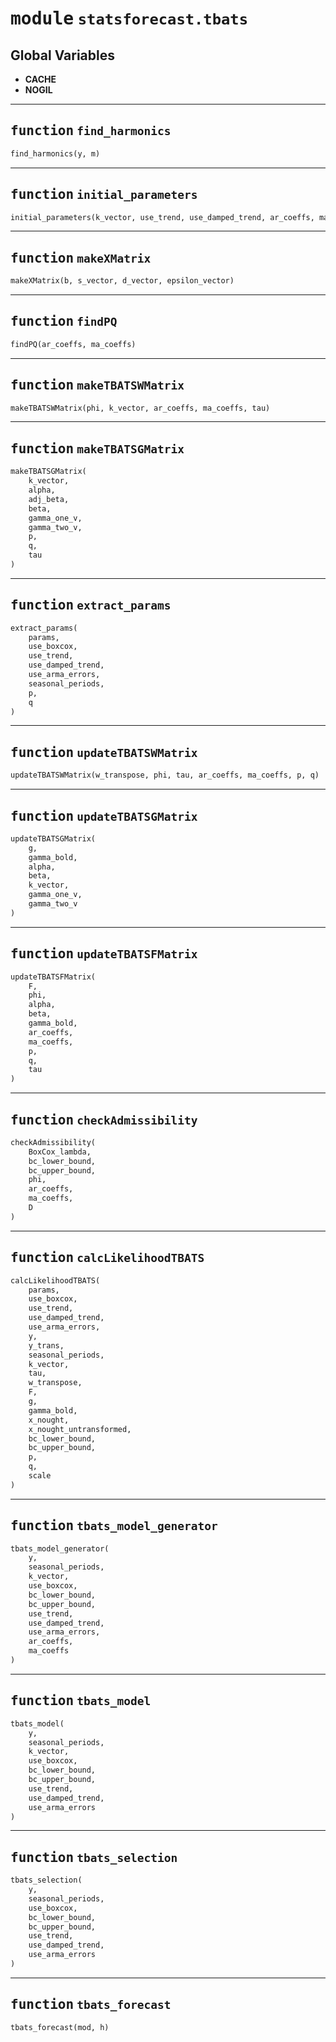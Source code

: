 



# <kbd>module</kbd> `statsforecast.tbats`




**Global Variables**
---------------
- **CACHE**
- **NOGIL**

---



## <kbd>function</kbd> `find_harmonics`

```python
find_harmonics(y, m)
```






---



## <kbd>function</kbd> `initial_parameters`

```python
initial_parameters(k_vector, use_trend, use_damped_trend, ar_coeffs, ma_coeffs)
```






---



## <kbd>function</kbd> `makeXMatrix`

```python
makeXMatrix(b, s_vector, d_vector, epsilon_vector)
```






---



## <kbd>function</kbd> `findPQ`

```python
findPQ(ar_coeffs, ma_coeffs)
```






---



## <kbd>function</kbd> `makeTBATSWMatrix`

```python
makeTBATSWMatrix(phi, k_vector, ar_coeffs, ma_coeffs, tau)
```






---



## <kbd>function</kbd> `makeTBATSGMatrix`

```python
makeTBATSGMatrix(
    k_vector,
    alpha,
    adj_beta,
    beta,
    gamma_one_v,
    gamma_two_v,
    p,
    q,
    tau
)
```






---



## <kbd>function</kbd> `extract_params`

```python
extract_params(
    params,
    use_boxcox,
    use_trend,
    use_damped_trend,
    use_arma_errors,
    seasonal_periods,
    p,
    q
)
```






---



## <kbd>function</kbd> `updateTBATSWMatrix`

```python
updateTBATSWMatrix(w_transpose, phi, tau, ar_coeffs, ma_coeffs, p, q)
```






---



## <kbd>function</kbd> `updateTBATSGMatrix`

```python
updateTBATSGMatrix(
    g,
    gamma_bold,
    alpha,
    beta,
    k_vector,
    gamma_one_v,
    gamma_two_v
)
```






---



## <kbd>function</kbd> `updateTBATSFMatrix`

```python
updateTBATSFMatrix(
    F,
    phi,
    alpha,
    beta,
    gamma_bold,
    ar_coeffs,
    ma_coeffs,
    p,
    q,
    tau
)
```






---



## <kbd>function</kbd> `checkAdmissibility`

```python
checkAdmissibility(
    BoxCox_lambda,
    bc_lower_bound,
    bc_upper_bound,
    phi,
    ar_coeffs,
    ma_coeffs,
    D
)
```






---



## <kbd>function</kbd> `calcLikelihoodTBATS`

```python
calcLikelihoodTBATS(
    params,
    use_boxcox,
    use_trend,
    use_damped_trend,
    use_arma_errors,
    y,
    y_trans,
    seasonal_periods,
    k_vector,
    tau,
    w_transpose,
    F,
    g,
    gamma_bold,
    x_nought,
    x_nought_untransformed,
    bc_lower_bound,
    bc_upper_bound,
    p,
    q,
    scale
)
```






---



## <kbd>function</kbd> `tbats_model_generator`

```python
tbats_model_generator(
    y,
    seasonal_periods,
    k_vector,
    use_boxcox,
    bc_lower_bound,
    bc_upper_bound,
    use_trend,
    use_damped_trend,
    use_arma_errors,
    ar_coeffs,
    ma_coeffs
)
```






---



## <kbd>function</kbd> `tbats_model`

```python
tbats_model(
    y,
    seasonal_periods,
    k_vector,
    use_boxcox,
    bc_lower_bound,
    bc_upper_bound,
    use_trend,
    use_damped_trend,
    use_arma_errors
)
```






---



## <kbd>function</kbd> `tbats_selection`

```python
tbats_selection(
    y,
    seasonal_periods,
    use_boxcox,
    bc_lower_bound,
    bc_upper_bound,
    use_trend,
    use_damped_trend,
    use_arma_errors
)
```






---



## <kbd>function</kbd> `tbats_forecast`

```python
tbats_forecast(mod, h)
```






